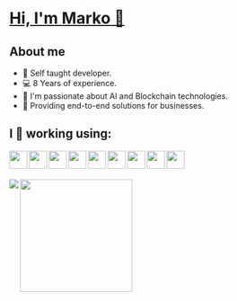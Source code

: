 # [Hi, I'm Marko  👋 ](https://www.markobogdanovski.site/ "Portfolio")
## About me
* 📖  Self taught developer.
* 💻  8 Years of experience.
* 🤖  I'm passionate about AI and Blockchain technologies.
* 💼  Providing end-to-end solutions for businesses.

## I 💚  working using:
<img align="left" width="32px" src="icons/babel.svg"/>
<img align="left" width="32px" src="icons/css3.svg"/>
<img align="left" width="32px" src="icons/html5.svg"/>
<img align="left" width="32px" src="icons/javascript.svg"/>
<img align="left" width="32px" src="icons/jquery.svg"/>
<img align="left" width="32px" src="icons/mysql.svg"/>
<img align="left" width="32px" src="icons/php.svg"/>
<img align="left" width="32px" src="icons/react.svg"/>
<img align="left" width="32px" src="icons/redux.svg"/>
<br/>
<br/>
<br/>
<img align="left" src="https://github-readme-stats.vercel.app/api?username=markobogdanovski&show_icons=true&theme=github_dark_dimmed"/>
<a href="https://www.holopin.io/userbadge/cm1uutf0p19900cmivxyq3nx1"><img height="200px" src="https://assets.holopin.io/hf2024levels/level0-sloth-hello-0-0-0-0.webp"/></a>
